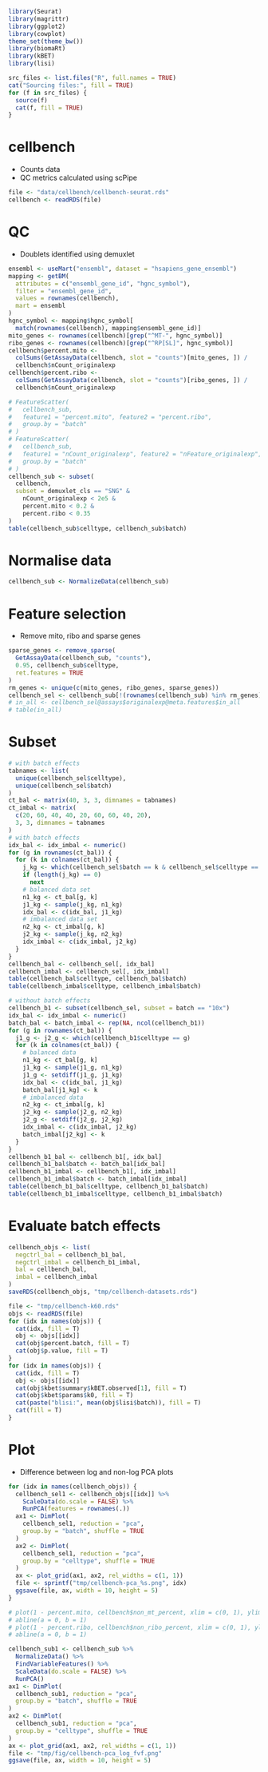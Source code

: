 ```r
library(Seurat)
library(magrittr)
library(ggplot2)
library(cowplot)
theme_set(theme_bw())
library(biomaRt)
library(kBET)
library(lisi)

src_files <- list.files("R", full.names = TRUE)
cat("Sourcing files:", fill = TRUE)
for (f in src_files) {
  source(f)
  cat(f, fill = TRUE)
}
```
# cellbench
- Counts data
- QC metrics calculated using scPipe
```r
file <- "data/cellbench/cellbench-seurat.rds"
cellbench <- readRDS(file)
```
# QC
- Doublets identified using demuxlet
```r
ensembl <- useMart("ensembl", dataset = "hsapiens_gene_ensembl")
mapping <- getBM(
  attributes = c("ensembl_gene_id", "hgnc_symbol"),
  filter = "ensembl_gene_id",
  values = rownames(cellbench),
  mart = ensembl
)
hgnc_symbol <- mapping$hgnc_symbol[
  match(rownames(cellbench), mapping$ensembl_gene_id)]
mito_genes <- rownames(cellbench)[grep("^MT-", hgnc_symbol)]
ribo_genes <- rownames(cellbench)[grep("^RP[SL]", hgnc_symbol)]
cellbench$percent.mito <-
  colSums(GetAssayData(cellbench, slot = "counts")[mito_genes, ]) /
  cellbench$nCount_originalexp
cellbench$percent.ribo <-
  colSums(GetAssayData(cellbench, slot = "counts")[ribo_genes, ]) /
  cellbench$nCount_originalexp
```
```r
# FeatureScatter(
#   cellbench_sub,
#   feature1 = "percent.mito", feature2 = "percent.ribo",
#   group.by = "batch"
# )
# FeatureScatter(
#   cellbench_sub,
#   feature1 = "nCount_originalexp", feature2 = "nFeature_originalexp",
#   group.by = "batch"
# )
cellbench_sub <- subset(
  cellbench,
  subset = demuxlet_cls == "SNG" &
    nCount_originalexp < 2e5 &
    percent.mito < 0.2 &
    percent.ribo < 0.35
)
table(cellbench_sub$celltype, cellbench_sub$batch)
```
# Normalise data
```r
cellbench_sub <- NormalizeData(cellbench_sub)
```
# Feature selection
- Remove mito, ribo and sparse genes
```r
sparse_genes <- remove_sparse(
  GetAssayData(cellbench_sub, "counts"),
  0.95, cellbench_sub$celltype,
  ret.features = TRUE
)
rm_genes <- unique(c(mito_genes, ribo_genes, sparse_genes))
cellbench_sel <- cellbench_sub[!(rownames(cellbench_sub) %in% rm_genes), ]
# in_all <- cellbench_sel@assays$originalexp@meta.features$in_all
# table(in_all)
```
# Subset
```r
# with batch effects
tabnames <- list(
  unique(cellbench_sel$celltype),
  unique(cellbench_sel$batch)
)
ct_bal <- matrix(40, 3, 3, dimnames = tabnames)
ct_imbal <- matrix(
  c(20, 60, 40, 40, 20, 60, 60, 40, 20),
  3, 3, dimnames = tabnames
)
# with batch effects
idx_bal <- idx_imbal <- numeric()
for (g in rownames(ct_bal)) {
  for (k in colnames(ct_bal)) {
    j_kg <- which(cellbench_sel$batch == k & cellbench_sel$celltype == g)
    if (length(j_kg) == 0)
      next
    # balanced data set
    n1_kg <- ct_bal[g, k]
    j1_kg <- sample(j_kg, n1_kg)
    idx_bal <- c(idx_bal, j1_kg)
    # imbalanced data set
    n2_kg <- ct_imbal[g, k]
    j2_kg <- sample(j_kg, n2_kg)
    idx_imbal <- c(idx_imbal, j2_kg)
  }
}
cellbench_bal <- cellbench_sel[, idx_bal]
cellbench_imbal <- cellbench_sel[, idx_imbal]
table(cellbench_bal$celltype, cellbench_bal$batch)
table(cellbench_imbal$celltype, cellbench_imbal$batch)
```
```r
# without batch effects
cellbench_b1 <- subset(cellbench_sel, subset = batch == "10x")
idx_bal <- idx_imbal <- numeric()
batch_bal <- batch_imbal <- rep(NA, ncol(cellbench_b1))
for (g in rownames(ct_bal)) {
  j1_g <- j2_g <- which(cellbench_b1$celltype == g)
  for (k in colnames(ct_bal)) {
    # balanced data
    n1_kg <- ct_bal[g, k]
    j1_kg <- sample(j1_g, n1_kg)
    j1_g <- setdiff(j1_g, j1_kg)
    idx_bal <- c(idx_bal, j1_kg)
    batch_bal[j1_kg] <- k
    # imbalanced data
    n2_kg <- ct_imbal[g, k]
    j2_kg <- sample(j2_g, n2_kg)
    j2_g <- setdiff(j2_g, j2_kg)
    idx_imbal <- c(idx_imbal, j2_kg)
    batch_imbal[j2_kg] <- k
  }
}
cellbench_b1_bal <- cellbench_b1[, idx_bal]
cellbench_b1_bal$batch <- batch_bal[idx_bal]
cellbench_b1_imbal <- cellbench_b1[, idx_imbal]
cellbench_b1_imbal$batch <- batch_imbal[idx_imbal]
table(cellbench_b1_bal$celltype, cellbench_b1_bal$batch)
table(cellbench_b1_imbal$celltype, cellbench_b1_imbal$batch)
```
# Evaluate batch effects
```r
cellbench_objs <- list(
  negctrl_bal = cellbench_b1_bal,
  negctrl_imbal = cellbench_b1_imbal,
  bal = cellbench_bal,
  imbal = cellbench_imbal
)
saveRDS(cellbench_objs, "tmp/cellbench-datasets.rds")
```
```r
file <- "tmp/cellbench-k60.rds"
objs <- readRDS(file)
for (idx in names(objs)) {
  cat(idx, fill = T)
  obj <- objs[[idx]]
  cat(obj$percent.batch, fill = T)
  cat(obj$p.value, fill = T)
}
for (idx in names(objs)) {
  cat(idx, fill = T)
  obj <- objs[[idx]]
  cat(obj$kbet$summary$kBET.observed[1], fill = T)
  cat(obj$kbet$params$k0, fill = T)
  cat(paste("blisi:", mean(obj$lisi$batch)), fill = T)
  cat(fill = T)
}
```
# Plot
- Difference between log and non-log PCA plots
```r
for (idx in names(cellbench_objs)) {
  cellbench_sel1 <- cellbench_objs[[idx]] %>%
    ScaleData(do.scale = FALSE) %>%
    RunPCA(features = rownames(.))
  ax1 <- DimPlot(
    cellbench_sel1, reduction = "pca",
    group.by = "batch", shuffle = TRUE
  )
  ax2 <- DimPlot(
    cellbench_sel1, reduction = "pca",
    group.by = "celltype", shuffle = TRUE
  )
  ax <- plot_grid(ax1, ax2, rel_widths = c(1, 1))
  file <- sprintf("tmp/cellbench-pca_%s.png", idx)
  ggsave(file, ax, width = 10, height = 5)
}

# plot(1 - percent.mito, cellbench$non_mt_percent, xlim = c(0, 1), ylim = c(0, 1))
# abline(a = 0, b = 1)
# plot(1 - percent.ribo, cellbench$non_ribo_percent, xlim = c(0, 1), ylim = c(0, 1))
# abline(a = 0, b = 1)
```
```r
cellbench_sub1 <- cellbench_sub %>%
  NormalizeData() %>%
  FindVariableFeatures() %>%
  ScaleData(do.scale = FALSE) %>%
  RunPCA()
ax1 <- DimPlot(
  cellbench_sub1, reduction = "pca",
  group.by = "batch", shuffle = TRUE
)
ax2 <- DimPlot(
  cellbench_sub1, reduction = "pca",
  group.by = "celltype", shuffle = TRUE
)
ax <- plot_grid(ax1, ax2, rel_widths = c(1, 1))
file <- "tmp/fig/cellbench-pca_log_fvf.png"
ggsave(file, ax, width = 10, height = 5)
```